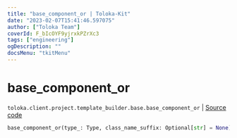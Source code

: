 ```yaml
---
title: "base_component_or | Toloka-Kit"
date: "2023-02-07T15:41:46.597075"
author: ["Toloka Team"]
coverId: F_bIcOYF9yjrxkPZrXc3
tags: ["engineering"]
ogDescription: ""
docsMenu: "tkitMenu"
---
```


# base_component_or
`toloka.client.project.template_builder.base.base_component_or` | [Source code](https://github.com/Toloka/toloka-kit/blob/v1.1.3/src/client/project/template_builder/base.py#L153)

```python
base_component_or(type_: Type, class_name_suffix: Optional[str] = None)
```